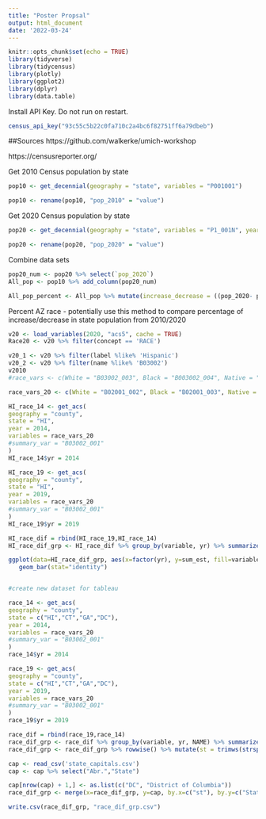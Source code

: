 ```yaml
---
title: "Poster Propsal"
output: html_document
date: '2022-03-24'
---
```


```r
knitr::opts_chunk$set(echo = TRUE)
library(tidyverse)
library(tidycensus)
library(plotly)
library(ggplot2)
library(dplyr)
library(data.table)
```

Install API Key. Do not run on restart. 

```r
census_api_key("93c55c5b22c0fa710c2a4bc6f82751ff6a79dbeb")
```

##Sources
https://github.com/walkerke/umich-workshop

https://censusreporter.org/

Get 2010 Census population by state

```r

pop10 <- get_decennial(geography = "state", variables = "P001001")

pop10 <- rename(pop10, "pop_2010" = "value")
```

Get 2020 Census population by state
```r

pop20 <- get_decennial(geography = "state", variables = "P1_001N", year = "2020")

pop20 <- rename(pop20, "pop_2020" = "value")
```
Combine data sets

```r
pop20_num <- pop20 %>% select(`pop_2020`)
All_pop <- pop10 %>% add_column(pop20_num)

All_pop_percent <- All_pop %>% mutate(increase_decrease = ((pop_2020- pop_2010)/pop_2010)*100) %>% select(NAME, variable, increase_decrease)
```

Percent AZ race - potentially use this method to compare percentage of increase/decrease in state population from 2010/2020
```r
v20 <- load_variables(2020, "acs5", cache = TRUE)
Race20 <- v20 %>% filter(concept == 'RACE')

v20_1 <- v20 %>% filter(label %like% 'Hispanic')
v20_2 <- v20 %>% filter(name %like% 'B03002')
v2010
#race_vars <- c(White = "B03002_003", Black = "B003002_004", Native = "B003002_005", Asian = "B003002_006", HIPI = "B003002_007", Hispanic = "B002003_012")

race_vars_20 <- c(White = "B02001_002", Black = "B02001_003", Native = "B02001_004", Asian = "B02001_005", HIPI = "B02001_006", Other= "B02001_007")

HI_race_14 <- get_acs(
geography = "county",
state = "HI",
year = 2014,
variables = race_vars_20
#summary_var = "B03002_001"
)
HI_race_14$yr = 2014

HI_race_19 <- get_acs(
geography = "county",
state = "HI",
year = 2019,
variables = race_vars_20
#summary_var = "B03002_001"
)
HI_race_19$yr = 2019

HI_race_dif = rbind(HI_race_19,HI_race_14)
HI_race_dif_grp <- HI_race_dif %>% group_by(variable, yr) %>% summarize(sum_est = sum(estimate)) %>% arrange(yr, desc=FALSE)

ggplot(data=HI_race_dif_grp, aes(x=factor(yr), y=sum_est, fill=variable)) +
   geom_bar(stat="identity")


#create new dataset for tableau

race_14 <- get_acs(
geography = "county",
state = c("HI","CT","GA","DC"),
year = 2014,
variables = race_vars_20
#summary_var = "B03002_001"
)
race_14$yr = 2014

race_19 <- get_acs(
geography = "county",
state = c("HI","CT","GA","DC"),
year = 2019,
variables = race_vars_20
#summary_var = "B03002_001"
)
race_19$yr = 2019

race_dif = rbind(race_19,race_14)
race_dif_grp <- race_dif %>% group_by(variable, yr, NAME) %>% summarize(sum_est = sum(estimate)) %>% arrange(yr, desc=FALSE)
race_dif_grp <- race_dif_grp %>% rowwise() %>% mutate(st = trimws(strsplit(NAME,',',fixed=TRUE)[[1]][2]))

cap <- read_csv('state_capitals.csv')
cap <- cap %>% select("Abr.","State")

cap[nrow(cap) + 1,] <- as.list(c("DC", "District of Columbia"))
race_dif_grp <- merge(x=race_dif_grp, y=cap, by.x=c("st"), by.y=c("State"), all.x=TRUE) 

write.csv(race_dif_grp, "race_dif_grp.csv")
```
